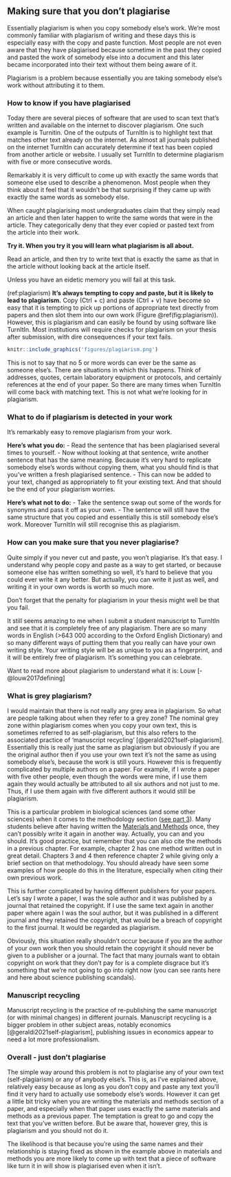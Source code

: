 ## Making sure that you don’t plagiarise {#plagiarise}

Essentially plagiarism is when you copy somebody else's work. We're most commonly familiar with plagiarism of writing and these days this is especially easy with the copy and paste function. Most people are not even aware that they have plagiarised because sometime in the past they copied and pasted the work of somebody else into a document and this later became incorporated into their text without them being aware of it. 

Plagiarism is a problem because essentially you are taking somebody else's work without attributing it to them. 

### How to know if you have plagiarised

Today there are several pieces of software that are used to scan text that's written and available on the internet to discover plagiarism. One such example is Turnitin. One of the outputs of TurnItIn is to highlight text that matches other text already on the internet. As almost all journals published on the internet TurnItIn can accurately determine if text has been copied from another article or website.
I usually set TurnItIn to determine plagiarism with five or more consecutive words.

Remarkably it is very difficult to come up with exactly the same words that someone else used to describe a phenomenon. Most people when they think about it feel that it wouldn't be that surprising if they came up with exactly the same words as somebody else.

When caught plagiarising most undergraduates claim that they simply read an article and then later happen to write the same words that were in the article. They categorically deny that they ever copied or pasted text from the article into their work.

__Try it. When you try it you will learn what plagiarism is all about.__

Read an article, and then try to write text that is exactly the same as that in the article without looking back at the article itself. 

Unless you have an eidetic memory you will fail at this task. 

(ref:plagiarism) **It's always tempting to copy and paste, but it is likely to lead to plagiarism.** Copy (Ctrl + c) and paste (Ctrl + v) have become so easy that it is tempting to pick up portions of appropriate text directly from papers and then slot them into our own work (Figure \@ref(fig:plagiarism)). However, this is plagiarism and can easily be found by using software like TurnItIn. Most institutions will require checks for plagiarism on your thesis after submission, with dire consequences if your text fails.


```r
knitr::include_graphics('figures/plagiarism.png')
```


This is not to say that no 5 or more words can ever be the same as someone else's. There are situations in which this happens. Think of addresses, quotes, certain laboratory equipment or protocols, and certainly references at the end of your paper. So there are many times when TurnItIn will come back with matching text. This is not what we're looking for in plagiarism.



###  What to do if plagiarism is detected in your work


It's remarkably easy to remove plagiarism from your work. 

__Here's what you do:__
- Read the sentence that has been plagiarised several times to yourself. 
- Now without looking at that sentence, write another sentence that has the same meaning. Because it's very hard to replicate somebody else's words without copying them, what you should find is that you've written a fresh plagiarised sentence. 
- This can now be added to your text, changed as appropriately to fit your existing text. And that should be the end of your plagiarism worries.

__Here's what not to do:__
- Take the sentence swap out some of the words for synonyms and pass it off as your own. 
- The sentence will still have the same structure that you copied and essentially this is still somebody else's work. Moreover TurnItIn will still recognise this as plagiarism.

### How can you make sure that you never plagiarise?
Quite simply if you never cut and paste, you won’t plagiarise. It’s that easy. I understand why people copy and paste as a way to get started, or because someone else has written something so well, it’s hard to believe that you could ever write it any better. But actually, you can write it just as well, and writing it in your own words is worth so much more.

Don’t forget that the penalty for plagiarism in your thesis might well be that you fail.

It still seems amazing to me when I submit a student manuscript to TurnItIn and see that it is completely free of any plagiarism. There are so many words in English (>643 000 according to the Oxford English Dictionary) and so many different ways of putting them that you really can have your own writing style. Your writing style will be as unique to you as a fingerprint, and it will be entirely free of plagiarism. It's something you can celebrate.

Want to read more about plagiarism to understand what it is: Louw [-@louw2017defining] 

### What is grey plagiarism?

I would maintain that there is not really any grey area in plagiarism. So what are people talking about when they refer to a grey zone? The nominal grey zone within plagiarism comes when you copy your own text, this is sometimes referred to as self-plagiarism, but this also refers to the associated practice of ‘manuscript recycling’ [@geraldi2021self-plagiarism]. Essentially this is really just the same as plagiarism but obviously if you are the original author then if you use your own text it's not the same as using somebody else's, because the work is still yours. However this is frequently complicated by multiple authors on a paper. For example, if I wrote a paper with five other people, even though the words were mine, if I use them again they would actually be attributed to all six authors and not just to me. Thus, if I use them again with five different authors it would still be plagiarism. 

This is a particular problem in biological sciences (and some other sciences) when it comes to the methodology section ([see part 3](methods.html)). Many students believe after having written the [Materials and Methods](methods.html) once, they can’t possibly write it again in another way. Actually, you can and you should. It’s good practice, but remember that you can also cite the methods in a previous chapter. For example, chapter 2 has one method written out in great detail. Chapters 3 and 4 then reference chapter 2 while giving only a brief section on that methodology. You should already have seen some examples of how people do this in the literature, especially when citing their own previous work. 

This is further complicated by having different publishers for your papers. Let's say I wrote a paper, I was the sole author and it was published by a journal that retained the copyright. If I use the same text again in another paper where again I was the soul author, but it was published in a different journal and they retained the copyright, that would be a breach of copyright to the first journal. It would be regarded as plagiarism.

Obviously, this situation really shouldn't occur because if you are the author of your own work then you should retain the copyright it should never be given to a publisher or a journal. The fact that many journals want to obtain copyright on work that they don't pay for is a complete disgrace but it's something that we're not going to go into right now (you can see rants here and here about science publishing scandals). 

### Manuscript recycling

Manuscript recycling is the practice of re-publishing the same manuscript (or with minimal changes) in different journals. Manuscript recycling is a bigger problem in other subject areas, notably economics [@geraldi2021self-plagiarism], publishing issues in economics appear to need a lot more professionalism. 

### Overall - just don’t plagiarise

The simple way around this problem is not to plagiarise any of your own text (self-plagiarism) or any of anybody else's. This is, as I've explained above, relatively easy because as long as you don't copy and paste any text you'll find it very hard to actually use somebody else's words. However it can get a little bit tricky when you are writing the materials and methods section of a paper, and especially when that paper uses exactly the same materials and methods as a previous paper. The temptation is great to go and copy the text that you've written before. But be aware that, however grey, this is plagiarism and you should not do it.

The likelihood is that because you're using the same names and their relationship is staying fixed as shown in the example above in materials and methods you are more likely to come up with text that a piece of software like turn it in will show is plagiarised even when it isn't.
